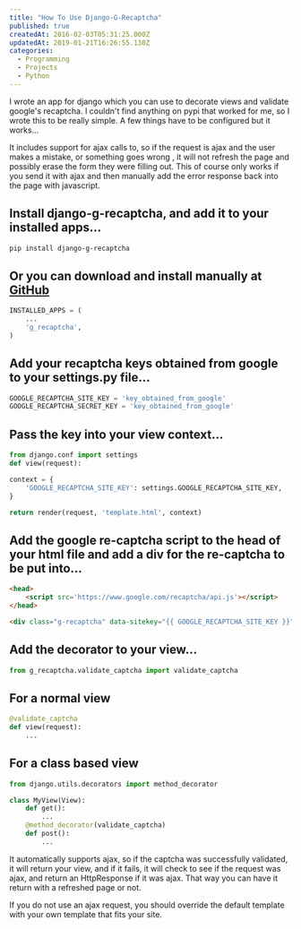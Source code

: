 ```yaml
---
title: "How To Use Django-G-Recaptcha"
published: true
createdAt: 2016-02-03T05:31:25.000Z
updatedAt: 2019-01-21T16:26:55.130Z
categories:
  - Programming
  - Projects
  - Python
---
```


I wrote an app for django which you can use to decorate views and validate google's recaptcha.  I couldn't find
anything on pypi that worked for me, so I wrote this to be really simple. A few things have to be configured but it
works...

It includes support for ajax calls to, so if the request is ajax and the user makes a mistake, or something goes wrong
, it will not refresh the page and possibly erase the form they were filling out. This of course only works if you
send it with ajax and then manually add the error response back into the page with javascript.

## Install django-g-recaptcha, and add it to your installed apps...

```bash
pip install django-g-recaptcha
```

## Or you can download and install manually at [GitHub](https://github.com/deltaskelta/django-g-recaptcha.git)

```python
INSTALLED_APPS = (
    ...
    'g_recaptcha',
)
```

## Add your recaptcha keys **obtained from google** to your settings.py file...

```python
GOOGLE_RECAPTCHA_SITE_KEY = 'key_obtained_from_google'
GOOGLE_RECAPTCHA_SECRET_KEY = 'key_obtained_from_google'
```

## Pass the key into your view context...

```python
from django.conf import settings
def view(request):

context = {
    'GOOGLE_RECAPTCHA_SITE_KEY': settings.GOOGLE_RECAPTCHA_SITE_KEY,
}

return render(request, 'template.html', context)
```

## Add the google re-captcha script to the head of your html file and add a div for the re-captcha to be put into...

```html
<head>
    <script src='https://www.google.com/recaptcha/api.js'></script>
</head>

<div class="g-recaptcha" data-sitekey="{{ GOOGLE_RECAPTCHA_SITE_KEY }}"></div>
```

## Add the decorator to your view...

```python
from g_recaptcha.validate_captcha import validate_captcha
```

## For a normal view

```python
@validate_captcha
def view(request):
    ...
```

## For a class based view

```python
from django.utils.decorators import method_decorator

class MyView(View):
    def get():
        ...
    @method_decorator(validate_captcha)
    def post():
        ...
```

It automatically supports ajax, so if the captcha was successfully validated, it will return your view, and if it
fails, it will check to see if the request was ajax, and return an HttpResponse if it was ajax. That way you can have
it return with a refreshed page or not.

If you do not use an ajax request, you should override the default template with your own template that fits your site.
